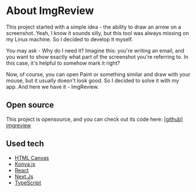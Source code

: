 
# About ImgReview

This project started with a simple idea - the ability to draw an arrow on a screenshot.
Yeah, I know it sounds silly, but this tool was always missing on my Linux machine.
So I decided to develop it myself.

You may ask - Why do I need it?
Imagine this: you're writing an email, and you want to show exactly what part of the screenshot you're referring to.
In this case, it's helpful to somehow mark it right?

Now, of course, you can open Paint or something similar and draw with your mouse, but it usually doesn't look good.
So I decided to solve it with my app.
And here we have it - ImgReview.

<ContentImage
  alt="ImgReview - How it works"
  width={849}
  height={687}
  src="/images/imgreview_functionality.gif"
/>

## Open source

This project is opensource, and you can check out its code here:
<a href="https://github.com/artemdemo/imgreview" target="_blank">[github] imgreview</a>

## Used tech

* <a href="https://www.w3schools.com/html/html5_canvas.asp" target="_blank">HTML Canvas</a>
* <a href="https://konvajs.org/" target="_blank">Konva.js</a>
* <a href="https://reactjs.org/" target="_blank">React</a>
* <a href="https://nextjs.org/" target="_blank">Next.Js</a>
* <a href="https://www.typescriptlang.org/" target="_blank">TypeScript</a>


